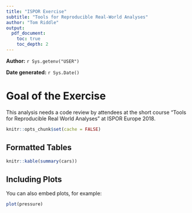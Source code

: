 ```yaml
---
title: "ISPOR Exercise"
subtitle: "Tools for Reproducible Real-World Analyses"
author: "Tom Riddle"
output:
  pdf_document:
    toc: true
    toc_depth: 2
---
```


__Author:__ `r Sys.getenv("USER")`

__Date generated:__ `r Sys.Date()`  

# __Goal of the Exercise__
This analysis needs a code review by attendees at the short course "Tools for Reproducible Real 
World Analyses" at ISPOR Europe 2018.

```r
knitr::opts_chunk$set(cache = FALSE)
```

## Formatted Tables
```r
knitr::kable(summary(cars))
```

## Including Plots

You can also embed plots, for example:

```r
plot(pressure)
```

